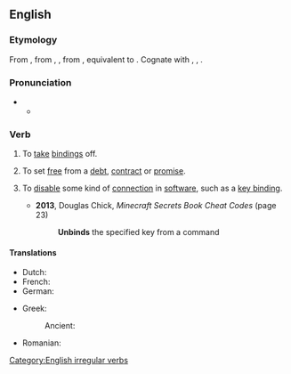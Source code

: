 ==English==

===Etymology===
From {{inh|en|enm|unbinden}}, from {{inh|en|ang|unbindan}}, {{m|ang|onbindan|t=to unbind; untie}}, from {{inh|en|gem-pro|*andabindaną}}, equivalent to {{prefix|en|un|bind}}. Cognate with {{cog|nl|ontbinden}}, {{cog|de|entbinden}}, {{cog|got|𐌰𐌽𐌳𐌱𐌹𐌽𐌳𐌰𐌽}}.

===Pronunciation===
* {{IPA|en|/ʌnˈbaɪnd/}}
** {{audio|en|LL-Q1860 (eng)-Vealhurl-unbind.wav|Audio (UK)}}
*: {{rhymes|en|aɪnd|s=2}}

===Verb===
{{en-verb|unbinds|unbinding|unbound|past_ptc2=unbounden|past_ptc2_qual=rare}}

# {{lb|en|transitive}} To [[take off|take]] [[binding]]s off.
# {{lb|en|transitive|figuratively}} To set [[free]] from a [[debt]], [[contract]] or [[promise]].
# {{lb|en|computing|transitive}} To [[disable]] some kind of [[connection]] in [[software]], such as a [[key binding]]. <!--also e.g. in programming-->
#* '''2013''', Douglas Chick, ''Minecraft Secrets Book Cheat Codes'' (page 23)
#*: '''Unbinds''' the specified key from a command

====Translations====
{{trans-top|take bindings off}}
* Dutch: {{t+|nl|ontbinden}}
* French: {{t+|fr|détacher}}
* German: {{t|de|losbinden}}
{{trans-mid}}
* Greek:
*: Ancient: {{t|grc|λύω}}
* Romanian: {{t+|ro|dezlega}}
{{trans-bottom}}

[[Category:English irregular verbs]]
